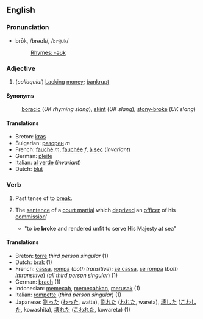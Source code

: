 ==English==
===Pronunciation===
*brōk, /brəʊk/, /<tt>br@Uk</tt>/
*:[[Rhymes:English:-əʊk|Rhymes: -əʊk]]

===Adjective===
# (''colloquial'') [[Lacking]] [[money]]; [[bankrupt]]

====Synonyms====
:[[boracic]] (''UK rhyming slang''), [[skint]] (''UK slang''), [[stony-broke]] (''UK slang'')

====Translations====
*Breton: [[kras]]
*Bulgarian: [[разорен]] ''m''
*French: [[fauché]] ''m'', [[fauchée]] ''f'', [[à sec]] (''invariant'')
*German: [[pleite]]
*Italian: [[al verde]] (''invariant'')
*Dutch: [[blut]]

===Verb===

# Past tense of to [[break]].
#{{nautical}} The [[sentence]] of a [[court martial]] which [[deprived]] an [[officer]] of his [[commission]]'
#* "to be '''broke''' and rendered unfit to serve His Majesty at sea"

==== Translations ====
*Breton: [[torre]] ''third person singular'' (1)
*Dutch: [[brak]] (1)
*French: [[cassa]], [[rompa]] (''both transitive''); [[se cassa]], [[se rompa]] (''both intransitive'') (''all third person singular'') (1)
*German: [[brach]] (1)
*Indonesian: [[pecah|memecah]], [[pecah|memecahkan]], [[rusak|merusak]] (1)
*Italian: [[rompette]] (''third person singular'') (1)
*Japanese: [[割った]] ([[わった]], watta), [[割れた]] ([[われた]], wareta), [[壊した]] ([[こわした]], kowashita), [[壊れた]] ([[こわれた]], kowareta) (1)